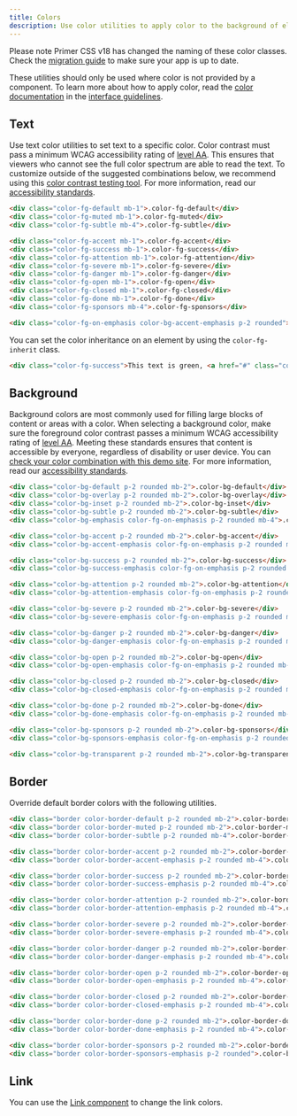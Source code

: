 ```yaml
---
title: Colors
description: Use color utilities to apply color to the background of elements, text, and borders.
---
```


<Note>
  Please note Primer CSS v18 has changed the naming of these color classes. Check the <a href="/css/support/v18-migration">migration guide</a> to make sure your app is up to date.
</Note>

These utilities should only be used where color is not provided by a component. To learn more about how to apply color, read the [color documentation](https://primer.style/design/foundations/color) in the [interface guidelines](https://primer.style/design/).

## Text

Use text color utilities to set text to a specific color. Color contrast must pass a minimum WCAG accessibility rating of [level AA](https://www.w3.org/TR/UNDERSTANDING-WCAG20/visual-audio-contrast-contrast.html). This ensures that viewers who cannot see the full color spectrum are able to read the text. To customize outside of the suggested combinations below, we recommend using this [color contrast testing tool](https://colorable.jxnblk.com/). For more information, read our [accessibility standards](../principles/accessibility).

```html live
<div class="color-fg-default mb-1">.color-fg-default</div>
<div class="color-fg-muted mb-1">.color-fg-muted</div>
<div class="color-fg-subtle mb-4">.color-fg-subtle</div>

<div class="color-fg-accent mb-1">.color-fg-accent</div>
<div class="color-fg-success mb-1">.color-fg-success</div>
<div class="color-fg-attention mb-1">.color-fg-attention</div>
<div class="color-fg-severe mb-1">.color-fg-severe</div>
<div class="color-fg-danger mb-1">.color-fg-danger</div>
<div class="color-fg-open mb-1">.color-fg-open</div>
<div class="color-fg-closed mb-1">.color-fg-closed</div>
<div class="color-fg-done mb-1">.color-fg-done</div>
<div class="color-fg-sponsors mb-4">.color-fg-sponsors</div>

<div class="color-fg-on-emphasis color-bg-accent-emphasis p-2 rounded">.color-fg-on-emphasis</div>
```

You can set the color inheritance on an element by using the `color-fg-inherit` class.

```html live
<div class="color-fg-success">This text is green, <a href="#" class="color-fg-inherit">including the link</a></div>
```

## Background

Background colors are most commonly used for filling large blocks of content or areas with a color. When selecting a background color, make sure the foreground color contrast passes a minimum WCAG accessibility rating of [level AA](https://www.w3.org/TR/UNDERSTANDING-WCAG20/visual-audio-contrast-contrast.html). Meeting these standards ensures that content is accessible by everyone, regardless of disability or user device. You can [check your color combination with this demo site](https://colorable.jxnblk.com/). For more information, read our [accessibility standards](../principles/accessibility).

```html live
<div class="color-bg-default p-2 rounded mb-2">.color-bg-default</div>
<div class="color-bg-overlay p-2 rounded mb-2">.color-bg-overlay</div>
<div class="color-bg-inset p-2 rounded mb-2">.color-bg-inset</div>
<div class="color-bg-subtle p-2 rounded mb-2">.color-bg-subtle</div>
<div class="color-bg-emphasis color-fg-on-emphasis p-2 rounded mb-4">.color-bg-emphasis</div>

<div class="color-bg-accent p-2 rounded mb-2">.color-bg-accent</div>
<div class="color-bg-accent-emphasis color-fg-on-emphasis p-2 rounded mb-4">.color-bg-accent-emphasis</div>

<div class="color-bg-success p-2 rounded mb-2">.color-bg-success</div>
<div class="color-bg-success-emphasis color-fg-on-emphasis p-2 rounded mb-4">.color-bg-success-emphasis</div>

<div class="color-bg-attention p-2 rounded mb-2">.color-bg-attention</div>
<div class="color-bg-attention-emphasis color-fg-on-emphasis p-2 rounded mb-4">.color-bg-attention-emphasis</div>

<div class="color-bg-severe p-2 rounded mb-2">.color-bg-severe</div>
<div class="color-bg-severe-emphasis color-fg-on-emphasis p-2 rounded mb-4">.color-bg-severe-emphasis</div>

<div class="color-bg-danger p-2 rounded mb-2">.color-bg-danger</div>
<div class="color-bg-danger-emphasis color-fg-on-emphasis p-2 rounded mb-4">.color-bg-danger-emphasis</div>

<div class="color-bg-open p-2 rounded mb-2">.color-bg-open</div>
<div class="color-bg-open-emphasis color-fg-on-emphasis p-2 rounded mb-4">.color-bg-open-emphasis</div>

<div class="color-bg-closed p-2 rounded mb-2">.color-bg-closed</div>
<div class="color-bg-closed-emphasis color-fg-on-emphasis p-2 rounded mb-4">.color-bg-closed-emphasis</div>

<div class="color-bg-done p-2 rounded mb-2">.color-bg-done</div>
<div class="color-bg-done-emphasis color-fg-on-emphasis p-2 rounded mb-4">.color-bg-done-emphasis</div>

<div class="color-bg-sponsors p-2 rounded mb-2">.color-bg-sponsors</div>
<div class="color-bg-sponsors-emphasis color-fg-on-emphasis p-2 rounded">.color-bg-sponsors-emphasis</div>

<div class="color-bg-transparent p-2 rounded mb-2">.color-bg-transparent</div>
```

## Border

Override default border colors with the following utilities.

```html live
<div class="border color-border-default p-2 rounded mb-2">.color-border-default</div>
<div class="border color-border-muted p-2 rounded mb-2">.color-border-muted</div>
<div class="border color-border-subtle p-2 rounded mb-4">.color-border-subtle</div>

<div class="border color-border-accent p-2 rounded mb-2">.color-border-accent</div>
<div class="border color-border-accent-emphasis p-2 rounded mb-4">.color-border-accent-emphasis</div>

<div class="border color-border-success p-2 rounded mb-2">.color-border-success</div>
<div class="border color-border-success-emphasis p-2 rounded mb-4">.color-border-success-emphasis</div>

<div class="border color-border-attention p-2 rounded mb-2">.color-border-attention</div>
<div class="border color-border-attention-emphasis p-2 rounded mb-4">.color-border-attention-emphasis</div>

<div class="border color-border-severe p-2 rounded mb-2">.color-border-severe</div>
<div class="border color-border-severe-emphasis p-2 rounded mb-4">.color-border-severe-emphasis</div>

<div class="border color-border-danger p-2 rounded mb-2">.color-border-danger</div>
<div class="border color-border-danger-emphasis p-2 rounded mb-4">.color-border-danger-emphasis</div>

<div class="border color-border-open p-2 rounded mb-2">.color-border-open</div>
<div class="border color-border-open-emphasis p-2 rounded mb-4">.color-border-open-emphasis</div>

<div class="border color-border-closed p-2 rounded mb-2">.color-border-closed</div>
<div class="border color-border-closed-emphasis p-2 rounded mb-4">.color-border-closed-emphasis</div>

<div class="border color-border-done p-2 rounded mb-2">.color-border-done</div>
<div class="border color-border-done-emphasis p-2 rounded mb-4">.color-border-done-emphasis</div>

<div class="border color-border-sponsors p-2 rounded mb-2">.color-border-sponsors</div>
<div class="border color-border-sponsors-emphasis p-2 rounded">.color-border-sponsors-emphasis</div>
```

## Link

You can use the [Link component](../components/links) to change the link colors.
